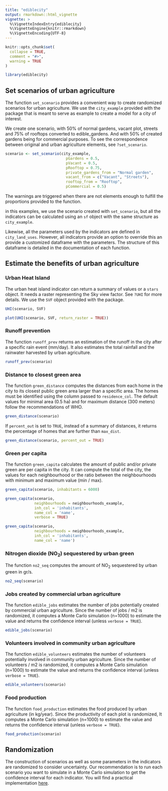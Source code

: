 ---
title: "ediblecity"
output: rmarkdown::html_vignette
vignette: >
  %\VignetteIndexEntry{ediblecity}
  %\VignetteEngine{knitr::rmarkdown}
  %\VignetteEncoding{UTF-8}
---

```{r, include = FALSE}
knitr::opts_chunk$set(
  collapse = TRUE,
  comment = "#>",
  warning = TRUE
)
```

```{r setup}
library(ediblecity)
```

## Set scenarios of urban agriculture

The function `set_scenario` provides a convenient way to create randomized scenarios for urban agriculture. We use the `city_example` provided with the package that is meant to serve as example to create a model for a city of interest.

We create one scenario, with 50% of normal gardens, vacant plot, streets and 75% of rooftops converted to edible_gardens. And with 50% of created gardens being for commercial purposes. To see the correspondence between original and urban agriculture elements, see `?set_scenario`.

```{r set_scenarios}

scenario <- set_scenario(city_example,
                           pGardens = 0.5,
                           pVacant = 0.5,
                           pRooftop = 0.75,
                           private_gardens_from = "Normal garden",
                           vacant_from = c("Vacant", "Streets"),
                           rooftop_from = "Rooftop",
                           pCommercial = 0.5)

```
The warnings are triggered when there are not elements enough to fulfill the proportions provided to the function.

in this examples, we use the scenario created with `set_scenario`, but all the indicators can be calculated using an `sf` object with the same structure as `city_example`.

Likewise, all the parameters used by the indicators are defined in `city_land_uses`. However, all indicators provide an option to override this an provide a customized dataframe with the parameters. The structure of this dataframe is detailed in the documentation of each function.

## Estimate the benefits of urban agriculture

### Urban Heat Island

The urban heat island indicator can return a summary of values or a `stars` object. It needs a raster representing the Sky view factor. See `?UHI` for more details. We use the `SVF` object provided with the package.

```{r}
UHI(scenario, SVF)

```

```{r}
plot(UHI(scenario, SVF, return_raster = TRUE))

```

### Runoff prevention

The function `runoff_prev` returns an estimation of the runoff in the city after a specific rain event (mm/day). It also estimates the total rainfall and the rainwater harvested by urban agriculture.

```{r}
runoff_prev(scenario)
```

### Distance to closest green area

The function `green_distance` computes the distances from each home in the city to its closest public green area larger than a specific area. The homes must be identified using the column passed to `residence_col`. The default values for minimal area (0.5 ha) and for maximum distance (300 meters) follow the recommendations of WHO.

```{r}

green_distance(scenario)

```
If `percent_out` is set to `TRUE`, instead of a summary of distances, it returns the percentage of homes that are further than `max_dist`.

```{r}
green_distance(scenario, percent_out = TRUE)
```
### Green per capita

The function `green_capita` calculates the amount of public and/or private green are per capita in the city. It can compute the total of the city, the values for each neighbourhood or the ratio between the neighbourhoods with minimum and maximum value (min / max).

```{r}
green_capita(scenario, inhabitants = 6000)

green_capita(scenario, 
             neighbourhoods = neighbourhoods_example, 
             inh_col = 'inhabitants',
             name_col = 'name',
             verbose = TRUE)

green_capita(scenario, 
             neighbourhoods = neighbourhoods_example, 
             inh_col = 'inhabitants',
             name_col = 'name')

```

### Nitrogen dioxide (NO<sub>2</sub>) sequestered by urban green

The function `no2_seq` computes the amount of NO<sub>2</sub> sequestered by urban green in gr/s.

```{r}

no2_seq(scenario)

```
### Jobs created by commercial urban agriculture

The function `edible_jobs` estimates the number of jobs potentially created by commercial urban agriculture. Since the number of jobs / m2 is randomized, it computes a Monte Carlo simulation (n=1000) to estimate the value and returns the confidence interval (unless `verbose = TRUE`).

```{r}
edible_jobs(scenario)
```
### Volunteers involved in community urban agriculture

The function `edible_volunteers` estimates the number of volunteers potentially involved in community urban agriculture. Since the number of volunteers / m2 is randomized, it computes a Monte Carlo simulation (n=1000) to estimate the value and returns the confidence interval (unless `verbose = TRUE`).

```{r}
edible_volunteers(scenario)
```

### Food production

The function `food_production` estimates the food produced by urban agriculture (in kg/year).  Since the productivity of each plot is randomized, It computes a Monte Carlo simulation (n=1000) to estimate the value and returns the confidence interval (unless `verbose = TRUE`).

```{r}
food_production(scenario)
```
## Randomization

The construction of scenarios as well as some parameters in the indicators are randomized to consider uncertainty. Our recommendation is to run each scenario you want to simulate in a Monte Carlo simulation to get the confidence interval for each indicator. You will find a practical implementation [here](https://github.com/icra/msn_scenarios/blob/master/R/estimate_scenarios.R).

